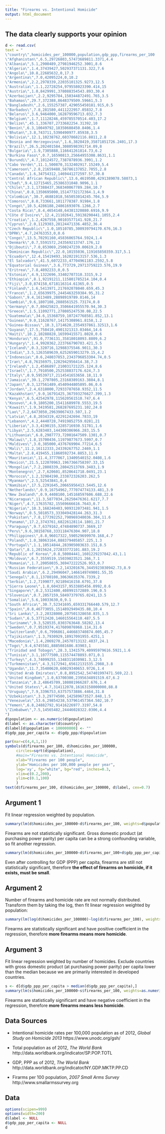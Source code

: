 ```yaml
---
title: "Firearms vs. Intentional Homicide"
output: html_document
---
```


The data clearly supports your opinion
--------------------------------------

```r
d <- read.csv(
text = "
\"country\",homicides_per_100000,population,gdp_ppp,firearms_per_100
\"Afghanistan\",6.5,29726803,57473689811.3371,4.4
\"Albania\",5.1,2900489,27981946252.3001,8.6
\"Algeria\",1.4,37439427,502937371131.322,7.6
\"Angola\",10.8,22685632,0,17.3
\"Argentina\",7.0,42095224,0,10.2
\"Armenia\",2.2,2978339,22035101325.9273,12.5
\"Australia\",1.1,22728254,979558023390.414,15
\"Austria\",1.0,8429991,378088354543.893,30.4
\"Azerbaijan\",2.2,9295784,150344872491.765,3.5
\"Bahamas\",29.7,372388,8648379509.59661,5.3
\"Bangladesh\",2.6,155257387,429055450181.915,0.5
\"Barbados\",7.8,281580,4411222957.05832,7.8
\"Belarus\",3.6,9464000,162879596713.032,7.3
\"Belgium\",1.7,11128246,459785570514.403,17.2
\"Belize\",45.1,336707,2733682254.31392,10
\"Benin\",6.3,10049792,18350608450.8406,1.4
\"Bhutan\",3.8,743711,5390490977.85938,3.5
\"Bolivia\",12.1,10238762,60378682116.8811,2.8
\"Bosnia and Herzegovina\",1.6,3828419,35871851726.2401,17.3
\"Brazil\",26.5,202401584,3080598391714.09,8
\"Bulgaria\",1.9,7305888,116641261814.73,6.2
\"Burkina Faso\",0.7,16590813,25664955308.8631,1.1
\"Burundi\",4.7,10124572,7387878936.3991,1.2
\"Cabo Verde\",11.1,500870,3132402917.15249,5.4
\"Cameroon\",2.8,21659488,58786137852.7055,2.8
\"Canada\",1.6,34754312,1469441272597.57,30.8
\"Central African Republic\",13.6,4619500,4291389078.58073,1
\"Chad\",9.4,12715465,25386331048.9096,1.1
\"Chile\",3.1,17388437,368340067789.284,10.7
\"China\",0.8,1350695000,15147732172364.1,4.9
\"Colombia\",30.7,46881018,565053014245.704,5.9
\"Comoros\",8.0,733661,1011778387.91984,1.8
\"Congo\",10.5,4286188,24861693076.1266,2.7
\"Costa Rica\",8.4,4654148,64381320880.6916,9.9
\"Côte d'Ivoire\",12.4,21102641,59138290441.1055,2.4
\"Croatia\",1.2,4267558,90103577141.928,21.7
\"Cyprus\",2.0,1129303,28124471336.4852,36.4
\"Czech Republic\",1.0,10510785,300939794170.676,16.3
\"DPRK\",4.7,24763353,0,0.6
\"Congo\",13.5,70291160,45836065764.5924,1.4
\"Denmark\",0.7,5591572,243569213747.176,12
\"Djibouti\",7.0,853069,2500247239.00619,2.8
\"Dominican Republic\",22.0,10155036,119165850359.317,5.1
\"Ecuador\",12.4,15419493,162021913157.536,1.3
\"El Salvador\",41.5,6072233,47704961183.2592,5.8
\"Equatorial Guinea\",3.6,773729,29713759223.576,19.9
\"Eritrea\",7.8,4892233,0,0.5
\"Estonia\",4.9,1322696,33402707310.3315,9.2
\"Ethiopia\",8.1,92191211,115801785214.104,0.4
\"Fiji\",3.0,874158,6718116314.61365,0.5
\"Finland\",1.6,5413971,217692078040.659,45.3
\"France\",1.2,65639975,2445463259384.95,31.2
\"Gabon\",9.4,1613489,28898919789.8146,14
\"Gambia\",9.6,1807108,2888561525.73174,0.8
\"Germany\",0.7,80425823,3506641955570.94,30.3
\"Greece\",1.5,11092771,278085247530.08,22.5
\"Guatemala\",34.6,15368759,107247768581.852,13.1
\"Guinea\",9.0,11628767,14175308961.8158,1.2
\"Guinea-Bissau\",10.3,1714620,2354937861.32513,1.6
\"Guyana\",17.5,758410,4901321313.03464,14.6
\"Haiti\",10.2,10288828,16599415571.8028,0.6
\"Honduras\",91.0,7736131,35818018093.8809,6.2
\"Hungary\",1.4,9920362,223766790703.421,5.5
\"Iceland\",0.3,320716,12988375546.9011,30.3
\"India\",3.5,1263589639,6252659013279.15,4.2
\"Indonesia\",0.6,248037853,2343796853304.74,0.5
\"Iran\",4.8,76156975,1282942956414.38,7.3
\"Ireland\",1.2,4586897,210031721225.124,8.6
\"Israel\",1.7,7910500,252538837176.624,7.3
\"Italy\",0.9,59539717,2114541653658.18,11.9
\"Jamaica\",39.1,2707805,23168389163.3884,8.1
\"Japan\",0.3,127561489,4540944805895.06,0.6
\"Jordan\",2.4,6318000,72933787658.9352,11.5
\"Kazakhstan\",9.0,16791425,367593276627.399,1.3
\"Kenya\",6.5,42542978,115620561510.747,6.4
\"Kosovo\",4.9,1805200,15411689978.5553,19.5
\"Kuwait\",1.9,3419581,268287695231.102,24.8
\"Lao\",7.2,6473050,29639067433.507,1.2
\"Latvia\",4.8,2034319,42291242694.7833,19
\"Lebanon\",4.2,4440728,74919852759.0281,21
\"Liberia\",3.3,4190155,3285716930.51781,1.6
\"Libya\",2.5,6283403,144300306966.283,15.5
\"Lithuania\",6.8,2987773,72001647509.1301,0.7
\"Malawi\",1.8,15700436,11979877673.5997,0.7
\"Maldives\",3.0,385000,4376769904.77214,6.5
\"Mali\",11.2,16112333,24339267752.2469,1.1
\"Malta\",2.8,419455,11860592734.8853,11.9
\"Mauritania\",11.4,3777067,13409540152.0408,1.6
\"Mexico\",21.5,122070963,1967366758397.33,15
\"Mongolia\",7.2,2808339,28042513769.3483,1.9
\"Montenegro\",2.7,620601,8520641718.0491,23.1
\"Morocco\",1.2,32984190,233872326203.262,5
\"Myanmar\",2.5,52543841,0,4
\"Namibia\",17.5,2291645,20665956413.5445,12.6
\"Netherlands\",0.9,16754962,777074774133.481,3.9
\"New Zealand\",0.9,4408100,145168597606.688,22.6
\"Nicaragua\",11.3,5877034,26250476361.6217,7.7
\"Niger\",4.7,17635782,15569666616.7643,0.7
\"Nigeria\",10.3,168240403,909312073481.941,1.5
\"Norway\",0.5,5018573,333049428144.263,31.3
\"Pakistan\",7.8,177392252,790969340036.304,11.6
\"Panama\",17.2,3743761,68226128114.1801,21.7
\"Paraguay\",9.7,6379162,47484890737.3669,17
\"Peru\",9.6,30158768,333118476304.907,18.8
\"Philippines\",8.8,96017322,590529699970.168,4.7
\"Poland\",1.0,38063164,888379405857.225,1.3
\"Portugal\",1.1,10514844,283905003633.151,8.5
\"Qatar\",8.1,2015624,272833772101.883,19.2
\"Republic of Korea\",0.8,50004441,1601229237842.43,1.1
\"Moldova\",6.7,3559519,15039023521.266,7.1
\"Romania\",1.7,20058035,369472222526.953,0.7
\"Russian Federation\",9.2,143201676,3445923030942.73,8.9
\"Saudi Arabia\",6.2,29496047,1466149749001.55,35
\"Senegal\",8.1,13780108,30636635376.7339,2
\"Serbia\",1.2,7199077,92189416158.6791,37.8
\"Sierra Leone\",1.8,6043157,9533885456.0992,0.6
\"Singapore\",0.2,5312400,408991572889.196,0.5
\"Slovenia\",0.7,2057159,58497379765.0241,13.5
\"Somalia\",5.6,10033630,0,9.1
\"South Africa\",30.7,52341695,659331766440.579,12.7
\"Spain\",0.8,46773055,1514892949435.88,10.4
\"Sri Lanka\",3.2,20328000,207501328658.835,1.5
\"Sudan\",6.5,37712420,146015564110.487,5.5
\"Suriname\",9.3,528535,8303763648.58282,13.4
\"Sweden\",0.7,9519374,417609076968.114,31.6
\"Switzerland\",0.6,7996861,446683740874.005,45.7
\"Tajikistan\",1.3,7930929,18917091955.4251,1
\"Macedonia\",1.4,2069270,24570713132.4837,24.1
\"Togo\",9.4,6745581,8885081686.83903,1
\"Trinidad and Tobago\",28.3,1341579,40995979616.5921,1.6
\"Tunisia\",3.1,10777500,115574478893.071,0.1
\"Turkey\",4.3,74099255,1348311030981.3,12.5
\"Turkmenistan\",4.3,5172941,65612131535.2988,3.8
\"Uganda\",11.7,35400620,60029340653.9726,1.4
\"United Arab Emirates\",0.8,8952542,547401997471.569,22.1
\"United Kingdom\",1.0,63700300,2395634891519.67,6.2
\"Tanzania\",8.2,48645709,108081966287.676,1.4
\"United States\",4.7,314112078,16163158000000,88.8
\"Uruguay\",7.9,3396753,63757573886.4464,31.8
\"Uzbekistan\",3.3,29774500,142589673527.848,1.5
\"Venezuela\",53.6,29854238,537961457364.502,10.7
\"Yemen\",6.8,24882792,91416226977.3197,54.8
\"Zimbabwe\",7.5,14565482,24446028322.0306,4.4
")
d$population <- as.numeric(d$population)
d$label <- as.character(d$country)
d$label[d$population < 100000000] <- ""
d$gdp_ppp_per_capita <- d$gdp_ppp/d$population
```

```r
par(mar=c(4,4,1,1))
symbols(d$firearms_per_100, d$homicides_per_100000, 
     circles=sqrt(d$population), 
     #main="Firearms vs. Intentional Homicide", 
  	 xlab="Firearms per 100 people", 
     ylab="Homicides per 100,000 people per year",
     log='xy', fg="white", bg="red", inches=0.3, 
     xlim=c(0.2,200), 
     ylim=c(0.1,100)
     )
text(d$firearms_per_100, d$homicides_per_100000, d$label, cex=0.7)
```

Argument 1
----------

Fit linear regression weighted by population.

```r
summary(lm(d$homicides_per_100000~d$firearms_per_100, weights=d$population))
```

Firearms are not statistically significant. Gross domestic product (at purchasing power parity) per capita can be a strong confounding variable, so fit another regression.

```r
summary(lm(d$homicides_per_100000~d$firearms_per_100+d$gdp_ppp_per_capita, weights=d$population))
```

Even after controlling for GDP (PPP) per capita, firearms are still not statistically significant, therefore **the effect of firearms on homicide, if it exists, must be small**.

Argument 2
----------

Number of firearms and homicide rate are not normally distributed. Transform them by taking the log, then fit linear regression weighted by population:

```r
summary(lm(log(d$homicides_per_100000)~log(d$firearms_per_100), weights=d$population))
```

Firearms are statistically significant and have positive coefficient in the regression, therefore **more firearms means more homicide**.

Argument 3
----------

Fit linear regression weighted by number of homicides. Exclude countries with gross domestic product (at purchasing power parity) per capita lower than the median because we are primarily interested in developed countries. 

```r
s <- d[d$gdp_ppp_per_capita > median(d$gdp_ppp_per_capita),]
summary(lm(s$homicides_per_100000~s$firearms_per_100, weights=as.numeric(s$population)*s$homicides_per_100000))
```

Firearms are statistically significant and have negative coefficient in the regression, therefore **more firearms means less homicide**.

Data Sources
------------

* Intentional homicide rates per 100,000 population as of 2012,
  *Global Study on Homicide 2013*
  https://www.unodc.org/gsh/

* Total population as of 2012,
  *The World Bank*
  http://data.worldbank.org/indicator/SP.POP.TOTL

* GDP, PPP as of 2012,
  *The World Bank* 
  http://data.worldbank.org/indicator/NY.GDP.MKTP.PP.CD

* Firarms per 100 population,
  *2007 Small Arms Survey*
  http://www.smallarmssurvey.org

Data
----

```r
options(scipen=999)
options(width=200)
d$label <- NULL
d$gdp_ppp_per_capita <- NULL
d
```